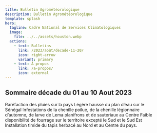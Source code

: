 ```yaml
---
title: Bulletin Agrométéorologique
description: Bulletin Agrométéorologique
template: splash
hero:
  tagline: Cadre National de Services Climatologiques
  image:
    file: ../../assets/houston.webp
  actions:
    - text: Bulletins
      link: /2023/août/decade-11-20/
      icon: right-arrow
      variant: primary
    - text: À propos
      link: /a-propos/
      icon: external
---
```



## Sommaire décade du 01 au 10 Aout 2023

<CardGrid stagger>
	<Card title="Météo" icon="pencil">
		Raréfaction des pluies sur la pays
	</Card>
	<Card title="Hydrologie" icon="add-document">
		Légère hausse du plan d’eau sur le Sénégal
	</Card>
	<Card title="Situation phytosanitaire" icon="setting">
		Infestations de la chenille poilue, de la chenille légionnaire d’automne, de larve de Lema planifrons et de sauteriaux au Centre
	</Card>
	<Card title="Situation pastorale" icon="open-book">
		Faible disponibilité de fourrage sur le territoire excepté le Sud et le Sud Est
	</Card>
	<Card title="Suivi de la végétation" icon="open-book">
		Installation timide du tapis herbacé au Nord et au Centre du pays.
	</Card>
</CardGrid>
